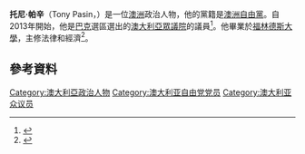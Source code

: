 '''托尼·帕辛'''（Tony Pasin，{{bd|1977年|10月1日}}）是一位[[澳洲|澳洲]]政治人物，他的黨籍是[[澳洲自由黨|澳洲自由黨]]。自2013年開始，他是[[巴克_(澳大利亞國會選區)|巴克]]選區選出的[[澳大利亞眾議院|澳大利亞眾議院]]的議員<ref>{{cite web|url=http://www.abc.net.au/local/stories/2013/09/09/3844180.htm|title=Tony Pasin retains Barker seat for Liberals|publisher=ABC South East SA|accessdate=2013-10-02|archive-date=2016-03-04|archive-url=https://web.archive.org/web/20160304045125/http://www.abc.net.au/local/stories/2013/09/09/3844180.htm|dead-url=no}}</ref>。他畢業於[[福林德斯大學|福林德斯大學]]，主修法律和經濟<ref>{{Cite web |url=http://www.liberal.org.au/member/tony-pasin |title=存档副本 |access-date=2016-03-06 |archive-date=2021-03-09 |archive-url=https://web.archive.org/web/20210309024533/https://www.liberal.org.au/member/tony-pasin |dead-url=no }}</ref>。
==參考資料==
{{Reflist}}
[[Category:澳大利亞政治人物|Category:澳大利亞政治人物]]
[[Category:澳大利亚自由党党员|Category:澳大利亚自由党党员]]
[[Category:澳大利亚众议员|Category:澳大利亚众议员]]